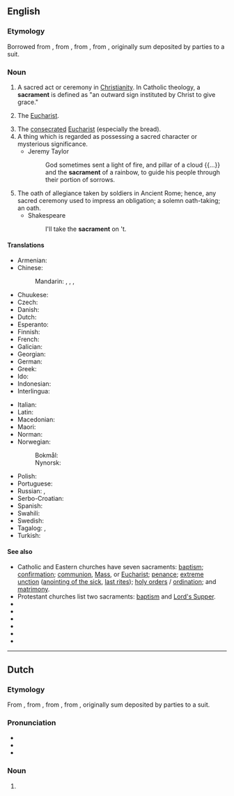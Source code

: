 ==English==

===Etymology===
Borrowed from {{bor|en|fro|sacrement|notext=1}}, from {{der|en|EL.|sacrāmentum||sacrament}}, from {{der|en|la|sacrō||hallow, consecrate}}, from {{m|la|sacer||sacred, holy}}, originally sum deposited by parties to a suit.

===Noun===
{{en-noun}}

# {{lb|en|Christianity}} A sacred act or ceremony in [[Christianity]]. In Catholic theology, a '''sacrament''' is defined as "an outward sign instituted by Christ to give grace."
# {{lb|en|in particular}} The [[Eucharist]].
# The [[consecrated]] [[Eucharist]] (especially the bread).
# A thing which is regarded as possessing a sacred character or mysterious significance.
#* Jeremy Taylor
#*: God sometimes sent a light of fire, and pillar of a cloud {{...}} and the '''sacrament''' of a rainbow, to guide his people through their portion of sorrows.
# The oath of allegiance taken by soldiers in Ancient Rome; hence, any sacred ceremony used to impress an obligation; a solemn oath-taking; an oath.
#* Shakespeare
#*: I'll take the '''sacrament''' on 't.

====Translations====
{{trans-top|sacred act or ceremony}}
* Armenian: {{t+|hy|խորհուրդ}}
* Chinese:
*: Mandarin: {{t+|cmn|聖事|sc=Hani}}, {{t+|cmn|圣事|tr=shèngshì|sc=Hani}}, {{t+|cmn|聖禮|sc=Hani}}, {{t+|cmn|圣礼|tr=shènglǐ |sc=Hani}}
* Chuukese: {{t|chk|sakramen}}
* Czech: {{t|cs|svátost|f}}
* Danish: {{t|da|sakramente|n}}
* Dutch: {{t+|nl|sacrament|n}}
* Esperanto: {{t|eo|sakramento}}
* Finnish: {{t+|fi|sakramentti}}
* French: {{t+|fr|sacrement|m}}
* Galician: {{t+|gl|sacramento|m}}
* Georgian: {{t|ka|ზიარება|sc=Geor}}
* German: {{t+|de|Sakrament|n}}
* Greek: {{t+|el|μυστήριο|n}}
* Ido: {{t+|io|sakramento}}
* Indonesian: {{t+|id|sakramen}}
* Interlingua: {{t|ia|sacramento}}
{{trans-mid}}
* Italian: {{t+|it|sacramento|m}}
* Latin: {{t|la|sacrāmentum|n}}
* Macedonian: {{t|mk|све́та та́јна|f}}
* Maori: {{t|mi|hākarameta}}
* Norman: {{t|nrf|sacrément|m}}
* Norwegian:
*: Bokmål: {{t|nb|sakrament|n}}
*: Nynorsk: {{t|nn|sakrament|n}}
* Polish: {{t+|pl|sakrament|m}}
* Portuguese: {{t+|pt|sacramento|m}}
* Russian: {{t+|ru|та́инство|n}}, {{t+|ru|сакрамент|m}}
* Serbo-Croatian: {{t+|sh|sakrament}}
* Spanish: {{t+|es|sacramento|m}}
* Swahili: {{t+|sw|komunyo}}
* Swedish: {{t+|sv|sakrament|n}}
* Tagalog: {{t|tl|galimbanal}}, {{t|tl|sakramento}}
* Turkish: {{t|tr|kutsantı}}
{{trans-bottom}}

====See also====
* Catholic and Eastern churches have seven sacraments: [[baptism]]; [[confirmation]]; [[communion]], [[Mass]], or [[Eucharist]]; [[penance]]; [[extreme unction]] ([[anointing of the sick]], [[last rites]]); [[holy orders]] / [[ordination]]; and [[matrimony]].
* Protestant churches list two sacraments: [[baptism]] and [[Lord's Supper]].
* {{l|en|Eucharistic liturgy}}
* {{l|en|Holy Eucharist}}
* {{l|en|Holy Sacrament}}
* {{l|en|Liturgy}}
* {{l|en|Lord's Supper}}
* {{pedialite}}

----

==Dutch==
{{wikipedia|lang=nl}}

===Etymology===
From {{der|nl|fro|sacrament}}, from {{der|nl|EL.|sacrāmentum||sacrament}}, from {{der|nl|la|sacrō||hallow, consecrate}}, from {{m|la|sacer||sacred, holy}}, originally sum deposited by parties to a suit.

===Pronunciation===
* {{audio|Nl-sacrament.ogg|Audio|lang=nl}}
* {{hyphenation|sa|cra|ment|lang=nl}}
* {{rhymes|ɛnt|lang=nl}}

===Noun===
{{nl-noun|n|-en|-}}

# {{lb|nl|Christianity}} {{l|en|sacrament}}